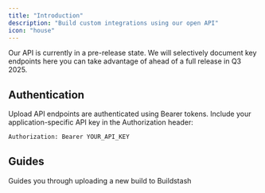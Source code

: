 ```yaml
---
title: "Introduction"
description: "Build custom integrations using our open API"
icon: "house"
---
```


<Note>
  Our API is currently in a pre-release state. We will selectively document key endpoints here you can take advantage of ahead of a full release in Q3 2025.
</Note>

## Authentication

Upload API endpoints are authenticated using Bearer tokens. Include your application-specific API key in the Authorization header:

```bash
Authorization: Bearer YOUR_API_KEY
```

## Guides

<Card title="Upload a Build" icon="upload" href="/api-reference/upload">
  Guides you through uploading a new build to Buildstash
</Card>